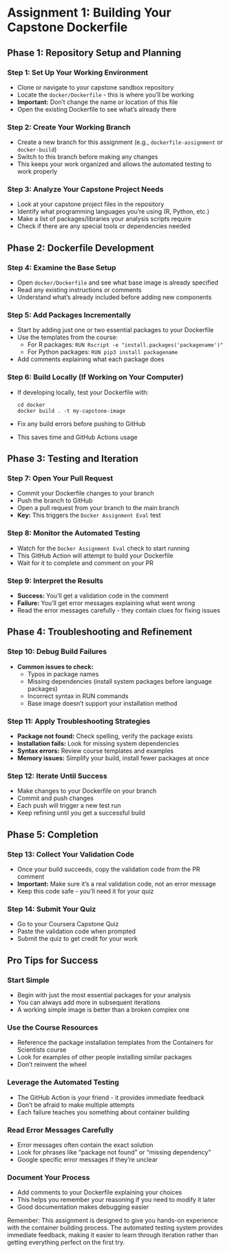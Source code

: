 # Assignment 1: Building Your Capstone Dockerfile

## **Phase 1: Repository Setup and Planning**

### **Step 1: Set Up Your Working Environment**
- Clone or navigate to your capstone sandbox repository
- Locate the `docker/Dockerfile` - this is where you'll be working
- **Important:** Don't change the name or location of this file
- Open the existing Dockerfile to see what's already there

### **Step 2: Create Your Working Branch**
- Create a new branch for this assignment (e.g., `dockerfile-assignment` or `docker-build`)
- Switch to this branch before making any changes
- This keeps your work organized and allows the automated testing to work properly

### **Step 3: Analyze Your Capstone Project Needs**
- Look at your capstone project files in the repository
- Identify what programming languages you're using (R, Python, etc.)
- Make a list of packages/libraries your analysis scripts require
- Check if there are any special tools or dependencies needed

## **Phase 2: Dockerfile Development**

### **Step 4: Examine the Base Setup**
- Open `docker/Dockerfile` and see what base image is already specified
- Read any existing instructions or comments
- Understand what's already included before adding new components

### **Step 5: Add Packages Incrementally**
- Start by adding just one or two essential packages to your Dockerfile
- Use the templates from the course:
  - For R packages: `RUN Rscript -e "install.packages('packagename')"`
  - For Python packages: `RUN pip3 install packagename`
- Add comments explaining what each package does

### **Step 6: Build Locally (If Working on Your Computer)**
- If developing locally, test your Dockerfile with:
  ```
  cd docker
  docker build . -t my-capstone-image
  ```
- Fix any build errors before pushing to GitHub
- This saves time and GitHub Actions usage

## **Phase 3: Testing and Iteration**

### **Step 7: Open Your Pull Request**
- Commit your Dockerfile changes to your branch
- Push the branch to GitHub
- Open a pull request from your branch to the main branch
- **Key:** This triggers the `Docker Assignment Eval` test

### **Step 8: Monitor the Automated Testing**
- Watch for the `Docker Assignment Eval` check to start running
- This GitHub Action will attempt to build your Dockerfile
- Wait for it to complete and comment on your PR

### **Step 9: Interpret the Results**
- **Success:** You'll get a validation code in the comment
- **Failure:** You'll get error messages explaining what went wrong
- Read the error messages carefully - they contain clues for fixing issues

## **Phase 4: Troubleshooting and Refinement**

### **Step 10: Debug Build Failures**
- **Common issues to check:**
  - Typos in package names
  - Missing dependencies (install system packages before language packages)
  - Incorrect syntax in RUN commands
  - Base image doesn't support your installation method

### **Step 11: Apply Troubleshooting Strategies**
- **Package not found:** Check spelling, verify the package exists
- **Installation fails:** Look for missing system dependencies
- **Syntax errors:** Review course templates and examples
- **Memory issues:** Simplify your build, install fewer packages at once

### **Step 12: Iterate Until Success**
- Make changes to your Dockerfile on your branch
- Commit and push changes
- Each push will trigger a new test run
- Keep refining until you get a successful build

## **Phase 5: Completion**

### **Step 13: Collect Your Validation Code**
- Once your build succeeds, copy the validation code from the PR comment
- **Important:** Make sure it's a real validation code, not an error message
- Keep this code safe - you'll need it for your quiz

### **Step 14: Submit Your Quiz**
- Go to your Coursera Capstone Quiz
- Paste the validation code when prompted
- Submit the quiz to get credit for your work

## **Pro Tips for Success**

### **Start Simple**
- Begin with just the most essential packages for your analysis
- You can always add more in subsequent iterations
- A working simple image is better than a broken complex one

### **Use the Course Resources**
- Reference the package installation templates from the Containers for Scientists course
- Look for examples of other people installing similar packages
- Don't reinvent the wheel

### **Leverage the Automated Testing**
- The GitHub Action is your friend - it provides immediate feedback
- Don't be afraid to make multiple attempts
- Each failure teaches you something about container building

### **Read Error Messages Carefully**
- Error messages often contain the exact solution
- Look for phrases like "package not found" or "missing dependency"
- Google specific error messages if they're unclear

### **Document Your Process**
- Add comments to your Dockerfile explaining your choices
- This helps you remember your reasoning if you need to modify it later
- Good documentation makes debugging easier

Remember: This assignment is designed to give you hands-on experience with the container building process. The automated testing system provides immediate feedback, making it easier to learn through iteration rather than getting everything perfect on the first try.
